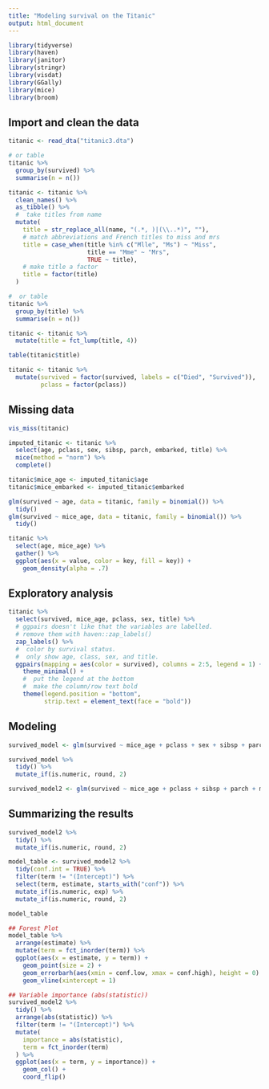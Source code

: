 ```yaml
---
title: "Modeling survival on the Titanic"
output: html_document
---
```


```r
library(tidyverse)
library(haven)
library(janitor)
library(stringr)
library(visdat)
library(GGally)
library(mice)
library(broom)
```

## Import and clean the data
```r
titanic <- read_dta("titanic3.dta")

# or table
titanic %>% 
  group_by(survived) %>% 
  summarise(n = n())

titanic <- titanic %>% 
  clean_names() %>% 
  as_tibble() %>% 
  #  take titles from name
  mutate(
    title = str_replace_all(name, "(.*, )|(\\..*)", ""),
    # match abbreviations and French titles to miss and mrs
    title = case_when(title %in% c("Mlle", "Ms") ~ "Miss",
                      title == "Mme" ~ "Mrs",
                      TRUE ~ title),
    # make title a factor
    title = factor(title)
  )

#  or table
titanic %>% 
  group_by(title) %>% 
  summarise(n = n())

titanic <- titanic %>% 
  mutate(title = fct_lump(title, 4))

table(titanic$title)

titanic <- titanic %>% 
  mutate(survived = factor(survived, labels = c("Died", "Survived")),
         pclass = factor(pclass))
```

## Missing data

```r
vis_miss(titanic)

imputed_titanic <- titanic %>% 
  select(age, pclass, sex, sibsp, parch, embarked, title) %>% 
  mice(method = "norm") %>% 
  complete()

titanic$mice_age <- imputed_titanic$age
titanic$mice_embarked <- imputed_titanic$embarked

glm(survived ~ age, data = titanic, family = binomial()) %>% 
  tidy()
glm(survived ~ mice_age, data = titanic, family = binomial()) %>% 
  tidy()

titanic %>% 
  select(age, mice_age) %>% 
  gather() %>% 
  ggplot(aes(x = value, color = key, fill = key)) +
    geom_density(alpha = .7)
```

## Exploratory analysis

```r
titanic %>% 
  select(survived, mice_age, pclass, sex, title) %>% 
  # ggpairs doesn't like that the variables are labelled.
  # remove them with haven::zap_labels()
  zap_labels() %>% 
  #  color by survival status.
  #  only show age, class, sex, and title.
  ggpairs(mapping = aes(color = survived), columns = 2:5, legend = 1) + 
    theme_minimal() +
    #  put the legend at the bottom
    #  make the column/row text bold
    theme(legend.position = "bottom",
          strip.text = element_text(face = "bold"))
```

## Modeling

```r
survived_model <- glm(survived ~ mice_age + pclass + sex + sibsp + parch + mice_embarked + title, data = titanic, family = binomial)

survived_model %>% 
  tidy() %>% 
  mutate_if(is.numeric, round, 2)

survived_model2 <- glm(survived ~ mice_age + pclass + sibsp + parch + mice_embarked + title, data = titanic, family = binomial)
```

## Summarizing the results

```r
survived_model2 %>% 
  tidy() %>% 
  mutate_if(is.numeric, round, 2)

model_table <- survived_model2 %>% 
  tidy(conf.int = TRUE) %>% 
  filter(term != "(Intercept)") %>% 
  select(term, estimate, starts_with("conf")) %>% 
  mutate_if(is.numeric, exp) %>%
  mutate_if(is.numeric, round, 2)

model_table

## Forest Plot
model_table %>% 
  arrange(estimate) %>% 
  mutate(term = fct_inorder(term)) %>% 
  ggplot(aes(x = estimate, y = term)) + 
    geom_point(size = 2) +
    geom_errorbarh(aes(xmin = conf.low, xmax = conf.high), height = 0) +
    geom_vline(xintercept = 1)

## Variable importance (abs(statistic))
survived_model2 %>% 
  tidy() %>% 
  arrange(abs(statistic)) %>% 
  filter(term != "(Intercept)") %>% 
  mutate(
    importance = abs(statistic),
    term = fct_inorder(term)
  ) %>% 
  ggplot(aes(x = term, y = importance)) + 
    geom_col() +
    coord_flip()
```


